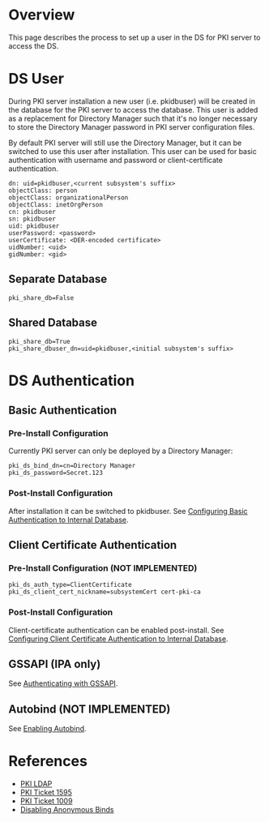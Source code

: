 = Overview =

This page describes the process to set up a user in the DS for PKI server to access the DS.

= DS User =

During PKI server installation a new user (i.e. pkidbuser) will be created in the database for the PKI server to access the database. This user is added as a replacement for Directory Manager such that it's no longer necessary to store the Directory Manager password in PKI server configuration files.

By default PKI server will still use the Directory Manager, but it can be switched to use this user after installation. This user can be used for basic authentication with username and password or client-certificate authentication.

<pre>
dn: uid=pkidbuser,<current subsystem's suffix>
objectClass: person
objectClass: organizationalPerson
objectClass: inetOrgPerson
cn: pkidbuser
sn: pkidbuser
uid: pkidbuser
userPassword: <password>
userCertificate: <DER-encoded certificate>
uidNumber: <uid>
gidNumber: <gid>
</pre>

== Separate Database ==

<pre>
pki_share_db=False
</pre>

== Shared Database ==

<pre>
pki_share_db=True
pki_share_dbuser_dn=uid=pkidbuser,<initial subsystem's suffix>
</pre>

= DS Authentication =

== Basic Authentication ==

=== Pre-Install Configuration ===

Currently PKI server can only be deployed by a Directory Manager:

<pre>
pki_ds_bind_dn=cn=Directory Manager
pki_ds_password=Secret.123
</pre>

=== Post-Install Configuration ===

After installation it can be switched to pkidbuser. See [https://github.com/dogtagpki/pki/wiki/Configuring-Basic-Authentication-to-Internal-Database Configuring Basic Authentication to Internal Database].

== Client Certificate Authentication ==

=== Pre-Install Configuration (NOT IMPLEMENTED) ===

<pre>
pki_ds_auth_type=ClientCertificate
pki_ds_client_cert_nickname=subsystemCert cert-pki-ca
</pre>

=== Post-Install Configuration ===

Client-certificate authentication can be enabled post-install. See [https://github.com/dogtagpki/pki/wiki/Configuring-Client-Certificate-Authentication-to-Internal-Database Configuring Client Certificate Authentication to Internal Database].

== GSSAPI (IPA only) ==

See [https://github.com/dogtagpki/389-ds-base/wiki/Authenticating-with-GSSAPI Authenticating with GSSAPI].

== Autobind (NOT IMPLEMENTED) ==

See [https://github.com/dogtagpki/389-ds-base/wiki/Enabling-Autobind Enabling Autobind].

= References =

* [[PKI LDAP]]
* [[PKI Ticket 1595]]
* [[PKI Ticket 1009]]
* [[Disabling Anonymous Binds]]
